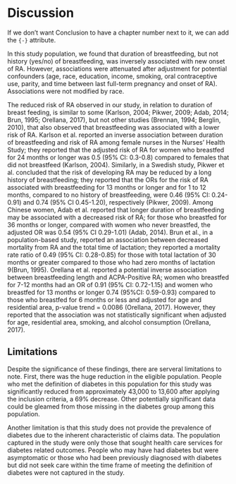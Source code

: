 # Discussion {-}

If we don't want Conclusion to have a chapter number next to it, we can add the `{-}` attribute.


In this study population, we found that duration of breastfeeding, but not history (yes/no) of breastfeeding, was inversely associated with new onset of RA. However, associations were attenuated after adjustment for potential confounders (age, race, education, income, smoking, oral contraceptive use, parity, and time between last full-term pregnancy and onset of RA). Associations were not modified by race.

The reduced risk of RA observed in our study, in relation to duration of breast feeding, is similar to some (Karlson, 2004; Pikwer, 2009; Adab, 2014; Brun, 1995; Orellana, 2017), but not other studies (Brennan, 1994; Berglin, 2010), that also observed that breastfeeding was associated with a lower risk of RA. Karlson et al. reported an inverse association between duration of breastfeeding and risk of RA among female nurses in the Nurses’ Health Study; they reported that the adjusted risk of RA for women who breastfed for 24 months or longer was 0.5 (95% CI: 0.3-0.8) compared to females that did not breastfeed (Karlson, 2004). Similarly, in a Swedish study, Pikwer et al. concluded that the risk of developing RA may be reduced by a long history of breastfeeding; they reported that the ORs for the risk of RA associated with breastfeeding for 13 months or longer and for 1 to 12 months, compared to no history of breastfeeding, were 0.46 (95% CI: 0.24-0.91) and 0.74 (95% CI 0.45-1.20), respectively (Pikwer, 2009). Among Chinese women, Adab et al. reported that longer duration of breastfeeding may be associated with a decreased risk of RA; for those who breastfed for 36 months or longer, compared with women who never breastfed, the adjusted OR was 0.54 (95% CI 0.29-1.01) (Adab, 2014). Brun et al., in a population-based study, reported an association between decreased mortality from RA and the total time of lactation; they reported a mortality rate ratio of 0.49 (95% CI: 0.28-0.85) for those with total lactation of 30 months or greater compared to those who had zero months of lactation 9(Brun, 1995). Orellana et al. reported a potential inverse association between breastfeeding length and ACPA-Positive RA; women who breastfed for 7-12 months had an OR of 0.91 (95% CI: 0.72-1.15) and women who breastfed for 13 months or longer 0.74 (95%CI: 0.59-0.93) compared to those who breastfed for 6 months or less and adjusted for age and residential area, p-value trend = 0.0086 (Orellana, 2017). However, they reported that the association was not statistically significant when adjusted for age, residential area, smoking, and alcohol consumption (Orellana, 2017).

## Limitations

Despite the significance of these findings, there are serveral limitations to note. First, there was the huge reduction in the eligible population. People who met the definition of diabetes in this population for this study was significantly reduced from approximately 43,000 to 13,600 after applying the inclusion criteria, a 69% decrease. Other potentially significant data could be gleamed from those missing in the diabetes group among this population.

Another limitation is that this study does not provide the prevalence of diabetes due to the inherent characteristic of claims data. The population captured in the study were only those that sought health care services for diabetes related outcomes. People who may have had diabetes but were asymptomatic or those who had been previously diagnosed with diabetes but did not seek care within the time frame of meeting the definition of diabetes were not captured in the study. 

